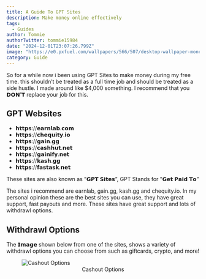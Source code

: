 ```yaml
---
title: A Guide To GPT Sites
description: Make money online effectively
tags:
  - Guides
author: Tommie 
authorTwitter: tommie15984
date: "2024-12-01T23:07:26.799Z"
image: "https://e0.pxfuel.com/wallpapers/566/507/desktop-wallpaper-money-jpg-168-kb-other-money-cartoon.jpg"
category: Guide
---
```

So for a while now i been using GPT Sites to make money during my free time. this shouldn’t be treated as a full time job and should be treated as a side hustle. I made around like $4,000 something. I recommend that you 𝗗𝗢𝗡’𝗧 replace your job for this.

## GPT Websites

- 𝗵𝘁𝘁𝗽𝘀://𝗲𝗮𝗿𝗻𝗹𝗮𝗯.𝗰𝗼𝗺
- 𝗵𝘁𝘁𝗽𝘀://𝗰𝗵𝗲𝗾𝘂𝗶𝘁𝘆.𝗶𝗼
- 𝗵𝘁𝘁𝗽𝘀://𝗴𝗮𝗶𝗻.𝗴𝗴
- 𝗵𝘁𝘁𝗽𝘀://𝗰𝗮𝘀𝗵𝗵𝘂𝘁.𝗻𝗲𝘁
- 𝗵𝘁𝘁𝗽𝘀://𝗴𝗮𝗶𝗻𝗶𝗳𝘆.𝗻𝗲𝘁
- 𝗵𝘁𝘁𝗽𝘀://𝗸𝗮𝘀𝗵.𝗴𝗴
- 𝗵𝘁𝘁𝗽𝘀://𝗳𝗮𝘀𝘁𝗮𝘀𝗸.𝗻𝗲𝘁

These sites are also known as ”𝗚𝗣𝗧 𝗦𝗶𝘁𝗲𝘀”, GPT Stands for ”𝗚𝗲𝘁 𝗣𝗮𝗶𝗱 𝗧𝗼”

The sites i recommend are earnlab, gain.gg, kash.gg and chequity.io. In my personal opinion these are the best sites you can use, they have great support, fast payouts and more. These sites have great support and lots of withdrawl options.

## Withdrawl Options

The 𝗜𝗺𝗮𝗴𝗲 shown below from one of the sites, shows a variety of withdrawl options you can choose from such as giftcards, crypto, and more!

<figure>
    <img 
        src="../images/withdrawl1.png" 
        alt="Cashout Options" 
    />
    <figcaption style="text-align: center">Cashout Options</figcaption>
</figure>